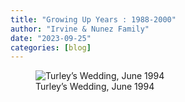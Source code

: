 ```yaml
---
title: "Growing Up Years : 1988-2000"
author: "Irvine & Nunez Family"
date: "2023-09-25"
categories: [blog]
---
```


![Turley's Wedding, June 1994](19940625_AZ.JPG)